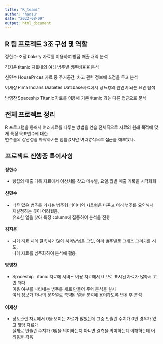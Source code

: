 ```yaml
---
title: "R_team3"
author: "hansu"
date: "2022-08-09"
output: html_document
---
```


## R 팀 프로젝트 3조 구성 및 역할

정한수-조장 bakery 자료를 이용하여 빵집 매출 내역 분석

김지윤 titanic 자료내의 여러 범주별 생존비율율 분석

신민수 HousePrices 자료 중 주거공간, 차고 관련 정보에 초점을 두고 분석

이재상 Pima Indians Diabetes Database자료에서 당뇨병의 원인이 되는 요인 탐색

방영찬 Spaceship Titanic 자료를 이용해 기존 titanic 과는 다른 접근으로 분석

  
  
  

## 전체 프로젝트 정리

R 프로그램을 통해서 여러자료를 다루는 방법을 연습
전체적으로 자료의 원래 목적에 맞게 특정 목표변수에 대한  
변수들의 상관성을 파악하기는 힘들었지만 여러방식으로 접근을 해보았다.
  
  
  



## 프로젝트 진행중 특이사항
#### 정한수
- 빵집의 매출 기록 자료에서 이상치를 찾고 메뉴별, 요일/월별 매출 기록을 시각화화 
  

#### 신민수
- 너무 많은 범주를 가지는 범주형 데이터의 자료형을 바꾸고 여러 범주를 요약해서 재설정하는 것이 어려웠음,  
유효한 열을 찾아 특정 column에 집중하여 분석을 진행
  
  
#### 김지윤
- 나이 자료 내의 결측치가 많아 처리방법을 고민,  여러 범주별로 그래프 그리기를 시도,  
나이 자료를 범주화하여 분석에 활용
  
  
#### 방영찬 
- Spaceship Titanic 자료에 서비스 이용 자료에서 0 으로 표시된 자료가 많아서 고민 하다  
이용 여부를 나타내는 범주를 새로 만들어 주어 분석을 실시  
여러 정보가 하나의 문자열로 축약된 열을 분석에 용이하도록 변경 후 분석
  
  
#### 이재상
- 당뇨관련 자료에서 0을 보이는 자료가 많았는데 그중 인슐린 수치가 0인 경우가 있고 해당 자료가  
실제로 인슐린 수치가 0임을 의미하는지 아니면 결측을 의미하는지 이해하는데 어려움을 겪음
